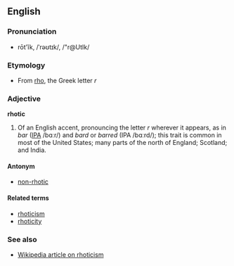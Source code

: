 ==English==
===Pronunciation===
*rōt'ĭk, /ˈrəʊtɪk/, /"r@UtIk/

===Etymology===
*From [[rho]], the Greek letter ''r''

===Adjective===
'''rhotic'''

#Of an English accent, pronouncing the letter ''r'' wherever it appears, as in ''bar'' ([[w:IPA|IPA]] /bɑːr/) and ''bard'' or ''barred'' (IPA /bɑːrd/); this trait is common in most of the United States; many parts of the north of England; Scotland; and India.

====Antonym====
*[[non-rhotic]]

====Related terms====
*[[rhoticism]]
*[[rhoticity]]

===See also===
*[[w:Rhotic|Wikipedia article on rhoticism]]